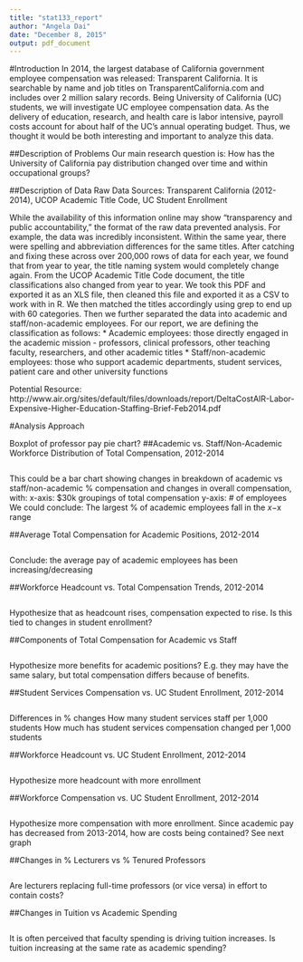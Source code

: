 ```yaml
---
title: "stat133_report"
author: "Angela Dai"
date: "December 8, 2015"
output: pdf_document
---
```


#Introduction
In 2014, the largest database of California government employee compensation was released: Transparent California. It is searchable by name and job titles on TransparentCalifornia.com and includes over 2 million salary records. Being University of California (UC) students, we will investigate UC employee compensation data. As the delivery of education, research, and health care is labor intensive, payroll costs account for about half of the UC's annual operating budget. Thus, we thought it would be both interesting and important to analyze this data. 

##Description of Problems 
Our main research question is: How has the University of California pay distribution changed over time and within occupational groups? 

##Description of Data
Raw Data Sources: Transparent California (2012-2014), UCOP Academic Title Code, 
UC Student Enrollment

While the availability of this information online may show "transparency and public accountability," the format of the raw data prevented analysis. For example, the data was incredibly inconsistent. Within the same year, there were spelling and abbreviation differences for the same titles. After catching and fixing these across over 200,000 rows of data for each year, we found that from year to year, the title naming system would completely change again. From the UCOP Academic Title Code document, the title classifications also changed from year to year. We took this PDF and exported it as an XLS file, then cleaned this file and exported it as a CSV to work with in R. We then matched the titles accordingly using grep to end up with 60 categories. Then we further separated the data into academic and staff/non-academic employees. For our report, we are defining the classification as follows: 
* Academic employees: those directly engaged in the academic mission - professors, clinical professors, other teaching faculty, researchers, and other academic titles 
* Staff/non-academic employees: those who support academic departments, student services, patient care and other university functions


Potential Resource: http://www.air.org/sites/default/files/downloads/report/DeltaCostAIR-Labor-Expensive-Higher-Education-Staffing-Brief-Feb2014.pdf

#Analysis Approach

Boxplot of professor pay 
pie chart?
##Academic vs. Staff/Non-Academic Workforce Distribution of Total Compensation, 2012-2014
```r


```
This could be a bar chart showing changes in breakdown of academic vs staff/non-academic % compensation and changes in overall compensation, with: 
x-axis: $30k groupings of total compensation
y-axis: # of employees
We could conclude: 
The largest % of academic employees fall in the $x-$x range

##Average Total Compensation for Academic Positions, 2012-2014
```r


```
Conclude: the average pay of academic employees has been increasing/decreasing

##Workforce Headcount vs. Total Compensation Trends, 2012-2014
```r


```
Hypothesize that as headcount rises, compensation expected to rise. Is this tied to changes in student enrollment?

##Components of Total Compensation for Academic vs Staff
```r


```
Hypothesize more benefits for academic positions? E.g. they may have the same salary, but total compensation differs because of benefits.

##Student Services Compensation vs. UC Student Enrollment, 2012-2014
```r


```
Differences in % changes 
How many student services staff per 1,000 students
How much has student services compensation changed per 1,000 students

##Workforce Headcount vs. UC Student Enrollment, 2012-2014
```r


```
Hypothesize more headcount with more enrollment

##Workforce Compensation vs. UC Student Enrollment, 2012-2014
```r


```
Hypothesize more compensation with more enrollment. Since academic pay has decreased from 2013-2014,
how are costs being contained? See next graph

##Changes in % Lecturers vs % Tenured Professors 
```r


```
Are lecturers replacing full-time professors (or vice versa) in effort to contain costs? 

##Changes in Tuition vs Academic Spending
```r


```
It is often perceived that faculty spending is driving tuition increases. Is tuition increasing at the same rate as academic spending?

